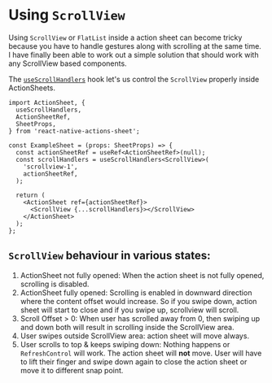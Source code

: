 # Using `ScrollView`

Using `ScrollView` or `FlatList` inside a action sheet can become tricky because you have to handle gestures along with scrolling at the same time. I have finally been able to work out a simple solution that should work with any ScrollView based components.

The [`useScrollHandlers`](/reference/usescrollhandler) hook let's us control the `ScrollView` properly inside ActionSheets.

```tsx
import ActionSheet, {
  useScrollHandlers,
  ActionSheetRef,
  SheetProps,
} from 'react-native-actions-sheet';

const ExampleSheet = (props: SheetProps) => {
  const actionSheetRef = useRef<ActionSheetRef>(null);
  const scrollHandlers = useScrollHandlers<ScrollView>(
    'scrollview-1',
    actionSheetRef,
  );

  return (
    <ActionSheet ref={actionSheetRef}>
      <ScrollView {...scrollHandlers}></ScrollView>
    </ActionSheet>
  );
};
```

## `ScrollView` behaviour in various states:

1.  ActionSheet not fully opened: When the action sheet is not fully opened, scrolling is disabled.
2.  ActionSheet fully opened: Scrolling is enabled in downward direction where the content offset would increase. So if you swipe down, action sheet will start to close and if you swipe up, scrollview will scroll.
3.  Scroll Offset > 0: When user has scrolled away from 0, then swiping up and down both will result in scrolling inside the ScrollView area.
4.  User swipes outside ScrollView area: action sheet will move always.
5.  User scrolls to top & keeps swiping down: Nothing happens or `RefreshControl` will work. The action sheet will **not** move. User will have to lift their finger and swipe down again to close the action sheet or move it to different snap point.
